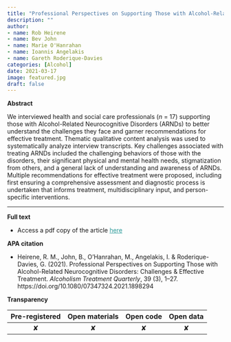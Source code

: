 ```yaml
---
title: "Professional Perspectives on Supporting Those with Alcohol-Related Neurocognitive Disorders: Challenges & Effective Treatment"
description: ""
author:
- name: Rob Heirene
- name: Bev John
- name: Marie O'Hanrahan
- name: Ioannis Angelakis
- name: Gareth Roderique-Davies
categories: [Alcohol]
date: 2021-03-17
image: featured.jpg
draft: false
---
```


**Abstract**

We interviewed health and social care professionals (*n* = 17) supporting those with Alcohol-Related Neurocognitive Disorders (ARNDs) to better understand the challenges they face and garner recommendations for effective treatment. Thematic qualitative content analysis was used to systematically analyze interview transcripts. Key challenges associated with treating ARNDs included the challenging behaviors of those with the disorders, their significant physical and mental health needs, stigmatization from others, and a general lack of understanding and awareness of ARNDs. Multiple recommendations for effective treatment were proposed, including first ensuring a comprehensive assessment and diagnostic process is undertaken that informs treatment, multidisciplinary input, and person-specific interventions.

------------------------------------------------------------------------

**Full text**

-   Access a pdf copy of the article [here](Heirene_et_al_(2021)_Perspectives_on_ARBD_treatment.pdf){style="color: #289998"}

**APA citation**

-   Heirene, R. M., John, B., O'Hanrahan, M., Angelakis, I. & Roderique-Davies, G. (2021). Professional Perspectives on Supporting Those with Alcohol-Related Neurocognitive Disorders: Challenges & Effective Treatment. *Alcoholism Treatment Quarterly*, 39 (3), 1--27. https://doi.org/10.1080/07347324.2021.1898294

**Transparency**

| Pre-registered | Open materials | Open code | Open data |
|:--------------:|:--------------:|:---------:|:---------:|
|       ✘        |       ✘        |     ✘     |     ✘     |

